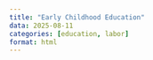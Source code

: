 ```yaml
---
title: "Early Childhood Education"
data: 2025-08-11
categories: [education, labor]
format: html
---
```


